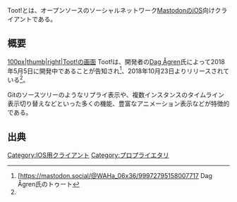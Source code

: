 {{Infobox software
| Name                = {{Ruby|Toot!|トゥート}}
| Image               = [[ファイル:Toot-icon.jpg|120px|Toot!]]
| Developer           = [https://mastodon.social/@eurasierboy Dag Ågren]
| Platform            = iOS
| Launch              = 2018年10月23日<ref name="launch">{{toot|mastodon.social|tootapp|100940370898640483}}</ref>
| License             = [[プロプライエタリ]]
| Web                 = [https://mastodon.social/@tootapp 公式アカウント], [https://github.com/DagAgren/toot/issues GitHub issues]
| Download = [https://itunes.apple.com/jp/app/toot/id1229021451?mt=8 AppStore]
}}Toot!とは、オープンソースのソーシャルネットワーク[[Mastodon]]のiOS向けクライアントである。

== 概要 ==
[[file:toot!.png|100px|thumb|right|Toot!の画面]]
Toot!は、開発者の[https://mastodon.social/@WAHa_06x36 Dag Ågren]氏によって2018年5月5日に開発中であることが告知され<ref>[https://mastodon.social/@WAHa_06x36/99972795158007717 Dag Ågren氏のトゥート</ref>、2018年10月23日よりリリースされている<ref name="launch" />。

Gitのソースツリーのようなリプライ表示や、複数インスタンスのタイムライン表示切り替えなどといった多くの機能、豊富なアニメーション表示などが特徴的である。

== 出典 ==
<references />

[[Category:IOS用クライアント]]
[[Category:プロプライエタリ]]